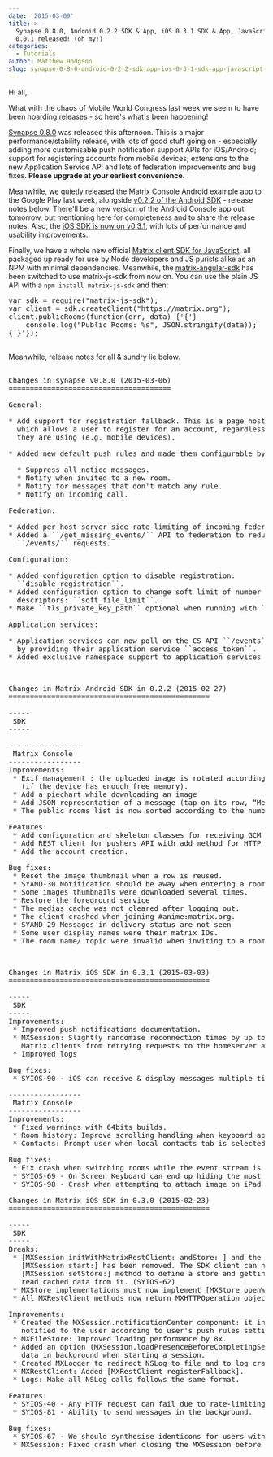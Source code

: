 ```yaml
---
date: '2015-03-09'
title: >-
  Synapse 0.8.0, Android 0.2.2 SDK & App, iOS 0.3.1 SDK & App, JavaScript SDK
  0.0.1 released! (oh my!)
categories:
  - Tutorials
author: Matthew Hodgson
slug: synapse-0-8-0-android-0-2-2-sdk-app-ios-0-3-1-sdk-app-javascript-sdk-0-0-1-released-oh-my
---
```


Hi all,

What with the chaos of Mobile World Congress last week we seem to have been hoarding releases - so here's what's been happening!

<a href="https://github.com/matrix-org/synapse">Synapse 0.8.0</a> was released this afternoon.  This is a major performance/stability release, with lots of good stuff going on - especially adding more customisable push notification support APIs for iOS/Android; support for registering accounts from mobile devices; extensions to the new Application Service API and lots of federation improvements and bug fixes.  <b>Please upgrade at your earliest convenience.</b>

Meanwhile, we quietly released the <a href="https://play.google.com/store/apps/details?id=org.matrix.androidsdk.alpha">Matrix Console</a> Android example app to the Google Play last week, alongside <a href="https://github.com/matrix-org/matrix-android-sdk">v0.2.2 of the Android SDK</a> - release notes below.  There'll be a new version of the Android Console app out tomorrow, but mentioning here for completeness and to share the release notes.  Also, the <a href="https://github.com/matrix-org/matrix-ios-sdk">iOS SDK is now on v0.3.1</a>, with lots of performance and usability improvements.

Finally, we have a whole new official <a href="https://github.com/matrix-org/matrix-js-sdk">Matrix client SDK for JavaScript</a>, all packaged up ready for use by Node developers and JS purists alike as an NPM with minimal dependencies.  Meanwhile, the <a href="https://github.com/matrix-org/matrix-angular-sdk">matrix-angular-sdk</a> has been switched to use matrix-js-sdk from now on.  You can use the plain JS API with a <code>npm install matrix-js-sdk</code> and then:

<pre>
var sdk = require("matrix-js-sdk");
var client = sdk.createClient("https://matrix.org");
client.publicRooms(function(err, data) {'{'}
    console.log("Public Rooms: %s", JSON.stringify(data));
{'}'});

</pre>

<p>
Meanwhile, release notes for all &amp; sundry lie below.
</p>

<pre>

Changes in synapse v0.8.0 (2015-03-06)
======================================

General:

* Add support for registration fallback. This is a page hosted on the server
  which allows a user to register for an account, regardless of what client
  they are using (e.g. mobile devices).

* Added new default push rules and made them configurable by clients:

  * Suppress all notice messages.
  * Notify when invited to a new room.
  * Notify for messages that don't match any rule.
  * Notify on incoming call.

Federation:

* Added per host server side rate-limiting of incoming federation requests.
* Added a ``/get_missing_events/`` API to federation to reduce number of
  ``/events/`` requests.

Configuration:

* Added configuration option to disable registration:
  ``disable_registration``.
* Added configuration option to change soft limit of number of open file
  descriptors: ``soft_file_limit``.
* Make ``tls_private_key_path`` optional when running with ``no_tls``.

Application services:

* Application services can now poll on the CS API ``/events`` for their events,
  by providing their application service ``access_token``.
* Added exclusive namespace support to application services API.


</pre>

<pre>
Changes in Matrix Android SDK in 0.2.2 (2015-02-27)
===============================================

-----
 SDK
-----
  
-----------------
 Matrix Console
-----------------
Improvements:
 * Exif management : the uploaded image is rotated according to the exif metadata
   (if the device has enough free memory).
 * Add a piechart while downloading an image 
 * Add JSON representation of a message (tap on its row, “Message details”
 * The public rooms list is now sorted according to the number of members.

Features:
 * Add configuration and skeleton classes for receiving GCM messages
 * Add REST client for pushers API with add method for HTTP pushers.
 * Add the account creation.

Bug fixes:
 * Reset the image thumbnail when a row is reused.
 * SYAND-30 Notification should be away when entering a room.
 * Some images thumbnails were downloaded several times.
 * Restore the foreground service
 * The medias cache was not cleared after logging out.
 * The client crashed when joining #anime:matrix.org.
 * SYAND-29 Messages in delivery status are not seen
 * Some user display names were their matrix IDs.
 * The room name/ topic were invalid when inviting to a room.


</pre>

<pre>
Changes in Matrix iOS SDK in 0.3.1 (2015-03-03)
===============================================

-----
 SDK
-----
Improvements:
 * Improved push notifications documentation.
 * MXSession: Slightly randomise reconnection times by up to 3s to prevent all
   Matrix clients from retrying requests to the homeserver at the same time.
 * Improved logs
 
Bug fixes:
 * SYIOS-90 - iOS can receive & display messages multiple times when on bad connections
 
-----------------
 Matrix Console
-----------------
Improvements:
 * Fixed warnings with 64bits builds.
 * Room history: Improve scrolling handling when keyboard appears.
 * Contacts: Prompt user when local contacts tab is selected if constact sync is disabled.
 
Bug fixes:
 * Fix crash when switching rooms while the event stream is resuming.
 * SYIOS-69 - On Screen Keyboard can end up hiding the most recent messages in a room.
 * SYIOS-98 - Crash when attempting to attach image on iPad
 
Changes in Matrix iOS SDK in 0.3.0 (2015-02-23)
===============================================

-----
 SDK
-----
Breaks:
 * [MXSession initWithMatrixRestClient: andStore: ] and the onStoreDataReady argument in
   [MXSession start:] has been removed. The SDK client can now use the asynchronous
   [MXSession setStore:] method to define a store and getting notified when the SDK can
   read cached data from it. (SYIOS-62)
 * MXStore implementations must now implement [MXStore openWithCredentials].
 * All MXRestClient methods now return MXHTTPOperation objects.
 
Improvements:
 * Created the MXSession.notificationCenter component: it indicates when an event must be
   notified to the user according to user's push rules settings.
 * MXFileStore: Improved loading performance by 8x.
 * Added an option (MXSession.loadPresenceBeforeCompletingSessionStart) to refresh presence
   data in background when starting a session.
 * Created MXLogger to redirect NSLog to file and to log crashes or uncaught exception.
 * MXRestClient: Added [MXRestClient registerFallback].
 * Logs: Make all NSLog calls follows the same format.
 
Features:
 * SYIOS-40 - Any HTTP request can fail due to rate-limiting on the server, and need to be retried.
 * SYIOS-81 - Ability to send messages in the background.
 
Bug fixes:
 * SYIOS-67 - We should synthesise identicons for users with no avatar.
 * MXSession: Fixed crash when closing the MXSession before the end of initial Sync.
</pre>

